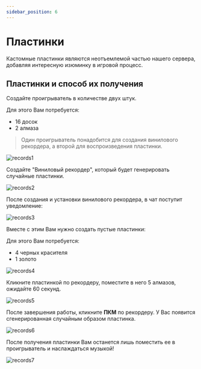 ---
sidebar_position: 6
---

# Пластинки

Кастомные пластинки являются неотъемлемой частью нашего сервера, добавляя интересную изюминку в игровой процесс.

## **Пластинки и способ их получения**

Создайте проигрыватель в количестве двух штук.

Для этого Вам потребуется:

- 16 досок
- 2 алмаза

> Один проигрыватель понадобится для создания винилового рекордера, а второй для воспроизведения пластинки.

![records1](/features/records1.avif)

Создайте "Виниловый рекордер", который будет генерировать случайные пластинки.

![records2](/features/records2.avif)

После создания и установки винилового рекордера, в чат поступит уведомление:

![records3](/features/records3.avif)

Вместе с этим Вам нужно создать пустые пластинки:

Для этого Вам потребуется:

- 4 черных красителя
- 1 золото

![records4](/features/records4.avif)

Кликните пластинкой по рекордеру, поместите в него 5 алмазов, ожидайте 60 секунд.

![records5](/features/records5.avif)

После завершения работы, кликните **ПКМ** по рекордеру. У Вас появится сгенерированная случайным образом пластинка.

![records6](/features/records6.avif)

После получения пластинки Вам останется лишь поместить ее в проигрыватель и наслаждаться музыкой!

![records7](/features/records7.avif)
